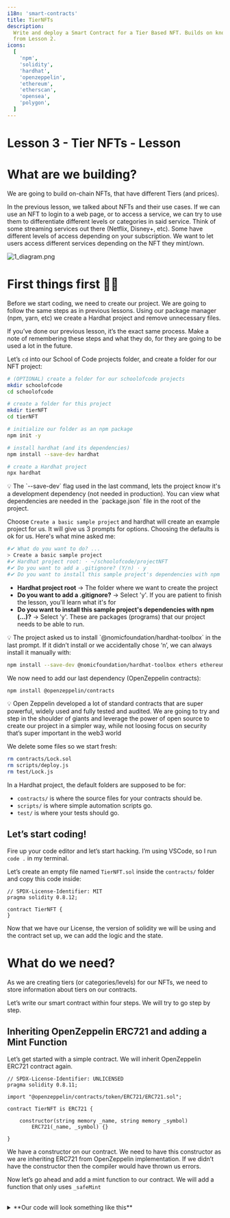 ```yaml
---
i18n: 'smart-contracts'
title: TierNFTs
description:
  Write and deploy a Smart Contract for a Tier Based NFT. Builds on knowledge
  from Lesson 2.
icons:
  [
    'npm',
    'solidity',
    'hardhat',
    'openzeppelin',
    'ethereum',
    'etherscan',
    'opensea',
    'polygon',
  ]
---
```


# Lesson 3 - Tier NFTs - Lesson

# What are we building?

We are going to build on-chain NFTs, that have different Tiers (and prices).

In the previous lesson, we talked about NFTs and their use cases. If we can use
an NFT to login to a web page, or to access a service, we can try to use them to
differentiate different levels or categories in said service. Think of some
streaming services out there (Netflix, Disney+, etc). Some have different levels
of access depending on your subscription. We want to let users access different
services depending on the NFT they mint/own.

![1_diagram.png](/assets/lessons/3/1_diagram.png)

# First things first 👷‍♂️

Before we start coding, we need to create our project. We are going to follow
the same steps as in previous lessons. Using our package manager (npm, yarn,
etc) we create a Hardhat project and remove unnecessary files.

If you’ve done our previous lesson, it’s the exact same process. Make a note of
remembering these steps and what they do, for they are going to be used a lot in
the future.

Let’s `cd` into our School of Code projects folder, and create a folder for our
NFT project:

```bash
# (OPTIONAL) create a folder for our schoolofcode projects
mkdir schoolofcode
cd schoolofcode

# create a folder for this project
mkdir tierNFT
cd tierNFT

# initialize our folder as an npm package
npm init -y

# install hardhat (and its dependencies)
npm install --save-dev hardhat

# create a Hardhat project
npx hardhat
```

<aside>
💡 The `--save-dev` flag used in the last command, lets the project know it's a development dependency (not needed in production). You can view what dependencies are needed in the `package.json` file in the root of the project.

</aside>

Choose `Create a basic sample project` and hardhat will create an example
project for us. It will give us 3 prompts for options. Choosing the defaults is
ok for us. Here's what mine asked me:

```bash
#✔ What do you want to do? ...
> Create a basic sample project
#✔ Hardhat project root: · ~/schoolofcode/projectNFT
#✔ Do you want to add a .gitignore? (Y/n) · y
#✔ Do you want to install this sample project's dependencies with npm (@nomiclabs/hardhat-waffle ethereum-waffle chai @nomiclabs/hardhat-ethers ethers)? (Y/n) · y
```

- **Hardhat project root** → The folder where we want to create the project
- **Do you want to add a .gitignore?** → Select 'y'. If you are patient to
  finish the lesson, you'll learn what it's for
- **Do you want to install this sample project's dependencies with npm (…)?** →
  Select 'y'. These are packages (programs) that our project needs to be able to
  run.

<aside>
💡 The project asked us to install `@nomicfoundation/hardhat-toolbox` in the last prompt. If it didn’t install or we accidentally chose ‘n’, we can always install it manually with:

```bash
npm install --save-dev @nomicfoundation/hardhat-toolbox ethers ethereum-waffle chai
```

</aside>

We now need to add our last dependency (OpenZeppelin contracts):

```bash
npm install @openzeppelin/contracts
```

<aside>
💡 Open Zeppelin developed a lot of standard contracts that are super powerful, widely used and fully tested and audited. We are going to try and step in the shoulder of giants and leverage the power of open source to create our project in a simpler way, while not loosing focus on security that’s super important in the web3 world

</aside>

We delete some files so we start fresh:

```bash
rm contracts/Lock.sol
rm scripts/deploy.js
rm test/Lock.js
```

In a Hardhat project, the default folders are supposed to be for:

- `contracts/` is where the source files for your contracts should be.
- `scripts/` is where simple automation scripts go.
- `test/` is where your tests should go.

## Let’s start coding!

Fire up your code editor and let’s start hacking. I’m using VSCode, so I run
`code .` in my terminal.

Let’s create an empty file named `TierNFT.sol` inside the `contracts/` folder
and copy this code inside:

```solidity
// SPDX-License-Identifier: MIT
pragma solidity 0.8.12;

contract TierNFT {
}
```

Now that we have our License, the version of solidity we will be using and the
contract set up, we can add the logic and the state.

# What do we need?

As we are creating tiers (or categories/levels) for our NFTs, we need to store
information about tiers on our contracts.

Let’s write our smart contract within four steps. We will try to go step by
step.

## Inheriting OpenZeppelin ERC721 and adding a Mint Function

Let’s get started with a simple contract. We will inherit OpenZeppelin ERC721
contract again.

```solidity
// SPDX-License-Identifier: UNLICENSED
pragma solidity 0.8.11;

import "@openzeppelin/contracts/token/ERC721/ERC721.sol";

contract TierNFT is ERC721 {

    constructor(string memory _name, string memory _symbol)
        ERC721(_name, _symbol) {}

}
```

We have a constructor on our contract. We need to have this constructor as we
are inheriting ERC721 from OpenZeppelin implementation. If we didn’t have the
constructor then the compiler would have thrown us errors.

Now let’s go ahead and add a mint function to our contract. We will add a
function that only uses `_safeMint`

<br/>
<details>
<summary>**Our code will look something like this**</summary>
```solidity
// SPDX-License-Identifier: UNLICENSED
pragma solidity 0.8.11;

import '@openzeppelin/contracts/token/ERC721/ERC721.sol'

contract TierNFT is ERC721 {

    uint256 public totalSupply;

    constructor(string memory _name, string memory _symbol)
        ERC721(_name, _symbol)
    {}

    function mint() public payable {
        totalSupply++;
        _safeMint(msg.sender, totalSupply);
    }

}

````
</details>
<br/>


## Adding Tiers and Using Them in the Mint Function

Now it’s time for us to add our tiers. Just as we explained before each tiers
will have different values as the service subscription. Now let’s go ahead and
add the tiers and assign their values.

```solidity
// SPDX-License-Identifier: UNLICENSED
pragma solidity 0.8.11;

import "@openzeppelin/contracts/token/ERC721/ERC721.sol";

string constant TIER_NAME_0 = "NOOB";
string constant TIER_NAME_1 = "DEV";
string constant TIER_NAME_2 = "HACKER";
uint256 constant TIER_VALUE_0 = 0.01 ether;
uint256 constant TIER_VALUE_1 = 0.02 ether;
uint256 constant TIER_VALUE_2 = 0.05 ether;

contract TierNFT is ERC721 {

    uint256 public totalSupply;
    mapping(uint256 => uint256) public tokenTier;

    constructor(string memory _name, string memory _symbol)
        ERC721(_name, _symbol)
    {}

		// We will add more code here

}
````

We have added three types of tiers such as `NOOB` , `DEV` and `HACKER` . We
assigned their values also.

The mapping `mapping(uint256 => uint256) public tokenTier;` will store the tiers
that we select with our msg values.

Now we need to add our mint function for the tier NFTs:

```solidity
    // constructor part of the code...

		function mint() public payable {
        require(
            msg.value >= TIER_VALUE_0,
            "Not enough value for the minimum Tier"
        );

        uint256 tierId = 0;
        if (msg.value >= TIER_VALUE_2) tierId = 2;
        else if (msg.value >= TIER_VALUE_1) tierId = 1;

        totalSupply++;
        _safeMint(msg.sender, totalSupply);
        tokenTier[totalSupply] = tierId;
    }

		// We will add more code here
}
```

With `msg.value` we are storing the tiers we are selecting. We are telling the
mint function to select tiers based on the amount of value we have. If we don’t
have enough value for our tier 0 then we will get a message mentioning us, "Not
enough value for the minimum Tier".

But if we have enough value then we can select the value we want otherwise our
function will pick the possible tier value we can acquire with the amount we
have.

<br/>
<details>
<summary>**View full code here**</summary>
```solidity
// SPDX-License-Identifier: UNLICENSED
pragma solidity 0.8.11;

import '@openzeppelin/contracts/token/ERC721/ERC721.sol'

string constant TIER_NAME_0 = "NOOB";
string constant TIER_NAME_1 = "DEV";
string constant TIER_NAME_2 = "HACKER";
uint256 constant TIER_VALUE_0 = 0.01 ether;
uint256 constant TIER_VALUE_1 = 0.02 ether;
uint256 constant TIER_VALUE_2 = 0.05 ether;

contract TierNFT is ERC721 {

    uint256 public totalSupply;
    mapping(uint256 => uint256) public tokenTier;

    constructor(string memory _name, string memory _symbol)
        ERC721(_name, _symbol)
    {}

    function mint() public payable {
        require(
            msg.value >= TIER_VALUE_0,
            "Not enough value for the minimum Tier"
        );

        uint256 tierId = 0;
        if (msg.value >= TIER_VALUE_2) tierId = 2;
        else if (msg.value >= TIER_VALUE_1) tierId = 1;

        totalSupply++;
        _safeMint(msg.sender, totalSupply);
        tokenTier[totalSupply] = tierId;
    }

}

````
</details>
<br/>

## Create a (simple) tokenURI function

When we inherited ERC721 contract, we also got a function for `tokenURI` where
we can store anything that we want. It can be an image, video or anything that
we want. With the help of the OpenZeppelin’s ERC721 contract we have the ability
to define **a base path** for creating an unique URI which adds the token ID
towards the end.

```solidity
// Place this next to the other imports at the top:
import "@openzeppelin/contracts/utils/Base64.sol";
import "@openzeppelin/contracts/utils/Strings.sol";
````

We imported `Base64` which will help us to encode the tokenURI so that it
returns the JSON file we need for our tier NFTs.

Remember how we talked about having token ID towards the end of the unique URI?

To do that, we would need to import `Strings` which will be able to write our
tokenID in a string inside the JSON file.

For this lesson we won’t be creating a separate JSON file. We will write it
together with the contract.

```solidity
    // mint function part of the code...

    // Create the tokenURI json on the fly without creating files individually
    function tokenURI(uint256 tokenId)
        public
        view
        virtual
        override
        returns (string memory)
    {
        require(_exists(tokenId), "Nonexistent token");

        string memory imageSVG = "PLACEHOLDER FOR SVG IMAGE";

        string memory json = Base64.encode(
            bytes(
                string(
                    abi.encodePacked(
                        '{"name": "', name(), " #", Strings.toString(tokenId),
                        '", "description": "TierNFTs collection",'
												'"image": "data:image/svg+xml;base64,',Base64.encode(bytes(imageSVG)),
                        '"}'
                    )
                )
            )
        );

        return string(abi.encodePacked("data:application/json;base64,", json));
    }

		// We will add more code here
}
```

Let’s break it down for us to understand.

- Within the `tokenURI` function we have included `override` which is a ERC721
  function we will be using because we are not creating a separate JSON file to
  store images or other services but creating it on the fly.
- We also added, `require(_exists(tokenId), "Nonexistent token");` . According
  to ERC721 specification it is required to throw an error (revert tx) if the
  NFT doesn't exist.
- `imageSVG` is a placeholder for our image and we will deal with it a bit
  later.
- `Base64.encode` is for encoding the JSON in Base64 so browsers can translate
  that into a file (the same way e-mail carry attached files inside them).
- `string( abi.encodePacked () )` concatenates string the string in similar way,
  which we did during our previous lesson.

This is the JSON format of our metadata:

```solidity
'{"name": "', name(), " #", Strings.toString(tokenId),
'", "description": "TierNFTs collection",'
'"image": "data:image/svg+xml;base64,',Base64.encode(bytes(imageSVG)),
'"}'
```

The part `data:image/svg+xml;base64` tells the browser that the part following
the comma is a string of text written in Base64, (image/svg…) so the browsers
can decode it back into our SVG file format. Just as an example, if our
collection `TierNFT`, and the TokenID was `3`, our JSON would end up look
something like this:

```solidity
{
	"name": "TierNFT #3",
	"description": "TierNFTs collection",'
	"image": "data:image/svg+xml;base64,A_BUNCH_OF_BASE64_LETTERS_AND_NUMBERS_HERE"
}
```

<br/>
<details>
<summary>**here’s the updated code**</summary>
```solidity
// SPDX-License-Identifier: UNLICENSED
pragma solidity 0.8.11;

import '@openzeppelin/contracts/token/ERC721/ERC721.sol'
import '@openzeppelin/contracts/utils/Base64.sol'
import '@openzeppelin/contracts/utils/Strings.sol'

string constant TIER_NAME_0 = "NOOB"; string constant TIER_NAME_1 = "DEV";
string constant TIER_NAME_2 = "HACKER"; uint256 constant TIER_VALUE_0 = 0.01
ether; uint256 constant TIER_VALUE_1 = 0.02 ether; uint256 constant TIER_VALUE_2
= 0.05 ether;

contract TierNFT is ERC721 { uint256 public totalSupply; mapping(uint256 =>
uint256) public tokenTier;

    constructor(string memory _name, string memory _symbol)
        ERC721(_name, _symbol)
    {}

    function mint() public payable {
        require(
            msg.value >= TIER_VALUE_0,
            "Not enough value for the minimum Tier"
        );

        uint256 tierId = 0;
        if (msg.value >= TIER_VALUE_2) tierId = 2;
        else if (msg.value >= TIER_VALUE_1) tierId = 1;

        totalSupply++;
        _safeMint(msg.sender, totalSupply);
        tokenTier[totalSupply] = tierId;
    }

    // Create the tokenURI json on the fly without creating files individually
    function tokenURI(uint256 tokenId)
        public
        view
        virtual
        override
        returns (string memory)
    {
        require(_exists(tokenId), "Nonexistent token");

        string memory imageSVG = "PLACEHOLDER FOR SVG IMAGE";

        string memory json = Base64.encode(
            bytes(
                string(
                    abi.encodePacked(
                        '{"name": "', name(), " #", Strings.toString(tokenId),
                        '", "description": "TierNFTs collection",'
                                            '"image": "data:image/svg+xml;base64,',Base64.encode(bytes(imageSVG)),
                        '"}'
                    )
                )
            )
        );

        return string(abi.encodePacked("data:application/json;base64,", json));
    }

}

````
</details>
<br/>

## Complete TokenURI function (With our SVG!)

We did a bunch of things with our contract but now the time has come for us to
create the incredible SVG we want.

Add these lines right next to the other constants defined for the tiers:

```solidity
string constant SVG_START = '<svg xmlns="http://www.w3.org/2000/svg" width="500" height="500" fill="none" font-family="sans-serif"><defs><filter id="A" color-interpolation-filters="sRGB" filterUnits="userSpaceOnUse" height="500" width="500"><feDropShadow dx="1" dy="2" stdDeviation="8" flood-opacity=".67" width="200%" height="200%" /></filter><linearGradient id="B" x1="0" y1="0" x2="15000" y2="0" gradientUnits="userSpaceOnUse"><stop offset=".05" stop-color="#ad00ff" /><stop offset=".23" stop-color="#4e00ec" /><stop offset=".41" stop-color="#ff00f5" /><stop offset=".59" stop-color="#e0e0e0" /><stop offset=".77" stop-color="#ffd810" /><stop offset=".95" stop-color="#ad00ff" /></linearGradient><linearGradient id="C" x1="0" y1="60" x2="0" y2="110" gradientUnits="userSpaceOnUse"><stop stop-color="#d040b8" /><stop offset="1" stop-color="#e0e0e0" /></linearGradient></defs><path fill="url(#B)" d="M0 0h15000v500H0z"><animateTransform attributeName="transform" attributeType="XML" type="translate" from="0 0" to="-14500 0" dur="16s" repeatCount="indefinite" /></path><circle fill="#1d1e20" cx="100" cy="90" r="45" filter="url(#A)" /><text x="101" y="99" text-anchor="middle" class="nftLogo" font-size="32px" fill="url(#C)" filter="url(#A)">D_D<animateTransform attributeName="transform" attributeType="XML" type="rotate" from="0 100 90" to="360 100 90" dur="5s" repeatCount="indefinite" /></text><g font-size="32" fill="#fff" filter="url(#A)"><text x="250" y="280" text-anchor="middle" class="tierName">';
string constant SVG_END = "</text></g></svg>";
// string constant TIER_NAME = ...
````

Here, we prepared the start and end of our SVG. We can test this out by pasting
this code into this [online svg editor](https://editsvgcode.com/).

Now we need to modify our tokenURI function again.

Inside our tokenURI function, right below our `require(…)` we add these lines:

```solidity
// require(...);

string memory tierName = tokenTier[tokenId] == 2
            ? TIER_NAME_2
            : tokenTier[tokenId] == 1
            ? TIER_NAME_1
            : TIER_NAME_0;

        string memory imageSVG = string(
            abi.encodePacked(SVG_START, tierName, SVG_END)
        );

// string memory imageSVG = string(...
```

- We added `tierName` to understand the name of the tierNFT which will help us
  to understand what types of tier we are getting.
- `imageSVG` is to create a SVG image of the tier inside.

For marketplaces to recognize our NFT assets, we need to add JSON attributes. We
created our JSON metadata attributes based on
[Opensea Metadata Standard](https://docs.opensea.io/docs/metadata-standards)
which you can take a look at to understand it better.

We'll replace the JSON part to add our attributes:

```solidity
    '{"name": "',name()," #",Strings.toString(tokenId),
    '", "description": "TierNFTs collection",'
		'"image": "data:image/svg+xml;base64,', Base64.encode(bytes(imageSVG)),
    '","attributes":[{"trait_type": "Tier", "value": "',tierName,
    '" }]}'
```

Based on the metadata standards, we added attributes which are basically some
trait types.

<br/>
<details>
<summary>**View updated code**</summary>
```solidity
// SPDX-License-Identifier: UNLICENSED
pragma solidity 0.8.11;

import '@openzeppelin/contracts/token/ERC721/ERC721.sol'
import '@openzeppelin/contracts/utils/Base64.sol'
import '@openzeppelin/contracts/utils/Strings.sol'

string constant SVG_START = '<svg xmlns="http://www.w3.org/2000/svg" width="500" height="500" fill="none" font-family="sans-serif"><defs><filter id="A" color-interpolation-filters="sRGB" filterUnits="userSpaceOnUse" height="500" width="500"><feDropShadow dx="1" dy="2" stdDeviation="8" flood-opacity=".67" width="200%" height="200%" /></filter><linearGradient id="B" x1="0" y1="0" x2="15000" y2="0" gradientUnits="userSpaceOnUse"><stop offset=".05" stop-color="#ad00ff" /><stop offset=".23" stop-color="#4e00ec" /><stop offset=".41" stop-color="#ff00f5" /><stop offset=".59" stop-color="#e0e0e0" /><stop offset=".77" stop-color="#ffd810" /><stop offset=".95" stop-color="#ad00ff" /></linearGradient><linearGradient id="C" x1="0" y1="60" x2="0" y2="110" gradientUnits="userSpaceOnUse"><stop stop-color="#d040b8" /><stop offset="1" stop-color="#e0e0e0" /></linearGradient></defs><path fill="url(#B)" d="M0 0h15000v500H0z"><animateTransform attributeName="transform" attributeType="XML" type="translate" from="0 0" to="-14500 0" dur="16s" repeatCount="indefinite" /></path><circle fill="#1d1e20" cx="100" cy="90" r="45" filter="url(#A)" /><text x="101" y="99" text-anchor="middle" class="nftLogo" font-size="32px" fill="url(#C)" filter="url(#A)">D_D<animateTransform attributeName="transform" attributeType="XML" type="rotate" from="0 100 90" to="360 100 90" dur="5s" repeatCount="indefinite" /></text><g font-size="32" fill="#fff" filter="url(#A)"><text x="250" y="280" text-anchor="middle" class="tierName">';
string constant SVG_END = "</text></g></svg>";

string constant TIER_NAME_0 = "NOOB";
string constant TIER_NAME_1 = "DEV";
string constant TIER_NAME_2 = "HACKER";
uint256 constant TIER_VALUE_0 = 0.01 ether;
uint256 constant TIER_VALUE_1 = 0.02 ether;
uint256 constant TIER_VALUE_2 = 0.05 ether;

contract TierNFT is ERC721 {

    uint256 public totalSupply;
    mapping(uint256 => uint256) public tokenTier;

    constructor(string memory _name, string memory _symbol)
        ERC721(_name, _symbol)
    {}

    function mint() public payable {
        require(
            msg.value >= TIER_VALUE_0,
            "Not enough value for the minimum Tier"
        );

        uint256 tierId = 0;
        if (msg.value >= TIER_VALUE_2) tierId = 2;
        else if (msg.value >= TIER_VALUE_1) tierId = 1;

        totalSupply++;
        _safeMint(msg.sender, totalSupply);
        tokenTier[totalSupply] = tierId;
    }

    // Create the tokenURI json on the fly without creating files individually
    function tokenURI(uint256 tokenId)
        public
        view
        virtual
        override
        returns (string memory)
    {
        require(_exists(tokenId), "Nonexistent token");

        string memory tierName = tokenTier[tokenId] == 2
            ? TIER_NAME_2
            : tokenTier[tokenId] == 1
            ? TIER_NAME_1
            : TIER_NAME_0;

        string memory imageSVG = string(
            abi.encodePacked(SVG_START, tierName, SVG_END)
        );

        string memory json = Base64.encode(
            bytes(
                string(
                    abi.encodePacked(
                        '{"name": "',name()," #",Strings.toString(tokenId),
                        '", "description": "TierNFTs collection",'
                                            '"image": "data:image/svg+xml;base64,', Base64.encode(bytes(imageSVG)),
                        '","attributes":[{"trait_type": "Tier", "value": "',tierName,
                        '" }]}'
                    )
                )
            )
        );

        return string(abi.encodePacked("data:application/json;base64,", json));
    }

}

````
</details>
<br/>

## Where are all our funds??? We need a withdraw Function!

We need to find a way to withdraw our funds otherwise we might end up loosing
all our funds.

```solidity
// Place this next to the other imports at the top:
import "@openzeppelin/contracts/access/Ownable.sol";
````

We imported `Ownable` so that only we can withdraw our funds, not anyone else.

```solidity
// Replace our contract definition, adding 'Ownable' at the end of the line:

contract TierNFT is ERC721, Ownable {

		// Our whole contract code here

}
```

We inherit `Ownable` from the Open Zeppelin contract.

Now let’s write our withdraw function.

```solidity
    // tokenURI function part of the code...

		// Function to withdraw funds from contract
    function withdraw() public onlyOwner {
        // Check that we have funds to withdraw
        uint256 balance = address(this).balance;
        require(balance > 0, "Balance should be > 0");

        // Withdraw funds.
        (bool success, ) = payable(owner()).call{value: balance}("");
        require(success, "Withdraw failed");
    }

		// 'withdraw' will be our last function at the end of the contract

}
```

- `onlyOwner` - This is where we use the Ownable imported at the top. This makes
  sure that only the account that deployed the contract (owner is assigned on
  constructor) can execute this function.
- With `uint256 balance = address(this).balance` function we are making sure
  that we have something to withdraw by using
  `require(balance > 0, "Balance should be > 0");` . The function consumes gas,
  so we need to make sure that we aren’t running the function unless we have
  some amount which we can draw.
- `(bool success, ) = payable(owner()).call{value: balance}("")` - is an actual
  transfer of funds which uses the whole balance that we checked in the previous
  instruction. We need to keep in mind that `call` doesn’t revert.
- `require(success, "Withdraw failed")` - This is a good practice because the
  call doesn’t revert. With this practice we can make sure that the transfer
  occurred and throw an error if it didn’t.

<br/>
<details>
<summary>**View the Full Contract Here**</summary>
```solidity
// SPDX-License-Identifier: UNLICENSED
pragma solidity 0.8.11;

import "@openzeppelin/contracts/token/ERC721/ERC721.sol";
import "@openzeppelin/contracts/access/Ownable.sol";
import "@openzeppelin/contracts/utils/Base64.sol";
import "@openzeppelin/contracts/utils/Strings.sol";

string constant SVG_START = '<svg xmlns="http://www.w3.org/2000/svg" width="500" height="500" fill="none" font-family="sans-serif"><defs><filter id="A" color-interpolation-filters="sRGB" filterUnits="userSpaceOnUse" height="500" width="500"><feDropShadow dx="1" dy="2" stdDeviation="8" flood-opacity=".67" width="200%" height="200%" /></filter><linearGradient id="B" x1="0" y1="0" x2="15000" y2="0" gradientUnits="userSpaceOnUse"><stop offset=".05" stop-color="#ad00ff" /><stop offset=".23" stop-color="#4e00ec" /><stop offset=".41" stop-color="#ff00f5" /><stop offset=".59" stop-color="#e0e0e0" /><stop offset=".77" stop-color="#ffd810" /><stop offset=".95" stop-color="#ad00ff" /></linearGradient><linearGradient id="C" x1="0" y1="60" x2="0" y2="110" gradientUnits="userSpaceOnUse"><stop stop-color="#d040b8" /><stop offset="1" stop-color="#e0e0e0" /></linearGradient></defs><path fill="url(#B)" d="M0 0h15000v500H0z"><animateTransform attributeName="transform" attributeType="XML" type="translate" from="0 0" to="-14500 0" dur="16s" repeatCount="indefinite" /></path><circle fill="#1d1e20" cx="100" cy="90" r="45" filter="url(#A)" /><text x="101" y="99" text-anchor="middle" class="nftLogo" font-size="32px" fill="url(#C)" filter="url(#A)">D_D<animateTransform attributeName="transform" attributeType="XML" type="rotate" from="0 100 90" to="360 100 90" dur="5s" repeatCount="indefinite" /></text><g font-size="32" fill="#fff" filter="url(#A)"><text x="250" y="280" text-anchor="middle" class="tierName">';
string constant SVG_END = "</text></g></svg>";

string constant TIER_NAME_0 = "NOOB";
string constant TIER_NAME_1 = "DEV";
string constant TIER_NAME_2 = "HACKER";
uint256 constant TIER_VALUE_0 = 0.01 ether;
uint256 constant TIER_VALUE_1 = 0.02 ether;
uint256 constant TIER_VALUE_2 = 0.05 ether;

contract TierNFT is ERC721, Ownable {
    uint256 public totalSupply;
    mapping(uint256 => uint256) public tokenTier;

    constructor(string memory _name, string memory _symbol)
        ERC721(_name, _symbol)
    {}

    function mint() public payable {
        require(
            msg.value >= TIER_VALUE_0,
            "Not enough value for the minimum Tier"
        );

        uint256 tierId = 0;
        if (msg.value >= TIER_VALUE_2) tierId = 2;
        else if (msg.value >= TIER_VALUE_1) tierId = 1;

        totalSupply++;
        _safeMint(msg.sender, totalSupply);
        tokenTier[totalSupply] = tierId;
    }

    // Create the tokenURI json on the fly without creating files individually
    function tokenURI(uint256 tokenId)
        public
        view
        virtual
        override
        returns (string memory)
    {
        require(_exists(tokenId), "Nonexistent token");

        string memory tierName = tokenTier[tokenId] == 2
            ? TIER_NAME_2
            : tokenTier[tokenId] == 1
            ? TIER_NAME_1
            : TIER_NAME_0;

        string memory imageSVG = string(
            abi.encodePacked(SVG_START, tierName, SVG_END)
        );

        string memory json = Base64.encode(
            bytes(
                string(
                    abi.encodePacked(
                        '{"name": "',
                        name(),
                        " #",
                        Strings.toString(tokenId),
                        '", "description": "TierNFTs collection", "image": "data:image/svg+xml;base64,',
                        Base64.encode(bytes(imageSVG)),
                        '","attributes":[{"trait_type": "Tier", "value": "',
                        tierName,
                        '" }]}'
                    )
                )
            )
        );

        return string(abi.encodePacked("data:application/json;base64,", json));
    }

    // Function to withdraw funds from contract
    function withdraw() public onlyOwner {
        // Check that we have funds to withdraw
        uint256 balance = address(this).balance;
        require(balance > 0, "Balance should be > 0");

        // Withdraw funds.
        (bool success, ) = payable(owner()).call{value: balance}("");
        require(success, "Withdraw failed");
    }
}
```
</details>
<br/>

## Time for our Deploy Script

We need a script for us to deploy our smart contract. Let’s write that.

Create a new javascript file named `deploy.js` in the `scripts` folder with this
code:

```jsx
const hre = require('hardhat')

/** Set contract and collection name **/
const CONTRACT_NAME = 'TierNFT'
const COLLECTION_NAME = 'TierNFT'
const COLLECTION_SYMBOL = 'Tier'

/** Main deploy function **/
async function main() {
  const contractFactory = await hre.ethers.getContractFactory(CONTRACT_NAME)
  const contract = await contractFactory.deploy(
    COLLECTION_NAME,
    COLLECTION_SYMBOL,
  )
  await contract.deployed()
  // Print our newly deployed contract address
  console.log(`Contract deployed to ${contract.address}`)
}

/** Run Main function - Do not change **/
main().catch((error) => {
  console.error(error)
  process.exitCode = 1
})
```

- `CONTRACT_NAME = "TierNFT"` - is the name of our contract, we will use it
  later to tell Hardhat to deploy our contract.
- With `const COLLECTION_NAME = "TierNFT"` and
  `const COLLECTION_SYMBOL = "Tier"` - we are defining Name and Symbol to pass
  to our constructor when we need to deploy.
- `hre.ethers.getContractFactory(CONTRACT_NAME)` - We are asking Hardhat Runtime
  Environment to get us a contract factory for our contract.
- `contractFactory.deploy` - We are asking the contract factory to deploy our
  contract. This is the deploy tx!
- `COLLECTION_NAME, COLLECTION_SYMBOL` - These are the parameters for our
  contract's constructor function.
- `await contract.deployed()` - It waits for the tx to be approved and our
  contract is finished deploying.
- The `main().catch( … )` at the very end just makes sure that all the previous
  code is run when someone runs this script, and also prints out the errors (if
  any) to the console.


## Time to DEPLOY but also some changes

Now the time has come for us to deploy our Smart Contract. But before we can do
that we need to change our `hardhat.config.js` file placed in our root folder to
something like this.

```jsx
require('@nomicfoundation/hardhat-toolbox')
require('dotenv').config()

/** @type import('hardhat/config').HardhatUserConfig */
module.exports = {
  solidity: '0.8.11',
  networks: {
    mumbai: {
      url: 'https://rpc-mumbai.maticvigil.com',
      accounts: [process.env.PRIVATE_KEY],
    },
  },
}
```

We are adding the RPC and the network to our config file. We will need some
Testnet to deploy the contract.

<br/>
<details>
<summary>**Details on adding the network and getting some testnet**</summary>

  ![2_faucet.png](/assets/lessons/3/2_faucet.png)
  To add the Polygon Mumbai network head over to the
  [Chainlist](https://chainlist.org/) and connect your wallet. Then toggle the
  testnet button and search for Mumbai. You will see the testnet network with
  chainID 80001 and add it to the wallet. Note: Always make sure to use a spare
  wallet with no money for these tutorials.
  ### Getting Some Testnet
  Testnet is an experimental network with sandbox environment where developers
  can test, create and modify functionalities, monitor the blockchain network
  performance, fix bugs and other network failures without having to use the
  real crypto coins or worrying about breaking the main chain. The cost of
  operation on mainnet is higher. As every operation performed on the blockchain
  requires a fee so we can use testnet for testing purposes. We get testnets
  from faucets. Faucets are websites which dips small amount of testnets on
  addresses and sometimes they require completion of small tasks before dipping
  some testnet on the wallets. Note: Testnet and mainnet are separate networks.
  You can not send money from testnet to mainnet. To get some testnet let’s head
  over to this [website](https://faucet.paradigm.xyz/).
  ![3_faucet.png](/assets/lessons/3/3_faucet.png)
  If you complete the required tasks that was asked, you can get testnets that
  are not limited to one kind of testnet.
</details>
<br/>

We can’t deploy yet. We need to add a `.env` file to our root folder to make
sure we are not pushing our private keys into public repositories.

```bash
PRIVATE_KEY=f8abc629b....
```

You need to add your private key into this `.env` file.

<aside>
💡 Also, make sure you have a line that says `.env` in the `.gitignore` file at our root folder. If this file doesn't exist, create it and add that line! This makes sure we don't accidentally upload our `.env` file to our public repositories by mistake.

</aside>

Now we will run this command to install the `dotenv` package:

```bash
npm install dotenv --save
```

This takes care of loading our environment variables from our `.env` file so we
don’t have to store sensitive information (like our private keys) to standard
configuration files which we need uploaded to a project's repo.

Remember to always **protect your private keys** to keep your wallet safe.

**It’s Time**

We will deploy our Smart Contract by using this command.

```bash
npx hardhat run scripts/deploy.js --network mumbai
```

We are specifying where we want to deploy our contract to in the `—network` part
of the command.

![4_deploy.png](/assets/lessons/3/4_deploy.png)

Woohoo! Finally we deployed our contract.

Now copy the contract address because we will need it in a bit.

## Create a Script to Mint our tier NFTs

Without a Mint Script we won’t be able to mint any of our tier NFTs.

We are going to call the mint function in our contract 3 times to mint the 3
different Tier.

**Here’s the mint script.**

```jsx
const hre = require('hardhat')

/** Set contract and collection name **/
const CONTRACT_NAME = 'TierNFT'
const CONTRACT_ADDRESS = '0x....'
const VALUE_TIER_0 = '0.01' // in ethers/matic
const VALUE_TIER_1 = '0.02' // in ethers/matic
const VALUE_TIER_2 = '0.05' // in ethers/matic

/** Main deploy function **/
async function main() {
  const contractFactory = await hre.ethers.getContractFactory(CONTRACT_NAME)
  const contract = await contractFactory.attach(CONTRACT_ADDRESS)
  // Print our newly deployed contract address
  console.log(`Attached contract: ${contract.address}`)

  // Call the mint function for Tier 0
  let txn = await contract.mint({
    value: hre.ethers.utils.parseEther(VALUE_TIER_0),
  })
  await txn.wait() // Wait for the NFT to be minted
  console.log('Minted a Tier 0 NFT!')

  // Call the mint function for Tier 1
  txn = await contract.mint({
    value: hre.ethers.utils.parseEther(VALUE_TIER_1),
  })
  await txn.wait() // Wait for the NFT to be minted
  console.log('Minted a Tier 1 NFT!')

  // Call the mint function for Tier 2
  txn = await contract.mint({
    value: hre.ethers.utils.parseEther(VALUE_TIER_2),
  })
  await txn.wait() // Wait for the NFT to be minted
  console.log('Minted a Tier 2 NFT!')

  let totalSupply = await contract.totalSupply()
  console.log("Collection's new totalSupply: ", totalSupply)
}

/** Run Main function - Do not change **/
main().catch((error) => {
  console.error(error)
  process.exitCode = 1
})
```

- `const contract = await` and `contractFactory.attach(CONTRACT_ADDRESS)` will
  make sure that we are not deploying the contract again, instead we need
  hardhat to use the contract we deployed to the testnet.
- `let txn = await [contract.mint](http://contract.mint)` is calling the mint
  function.
- `value: hre.ethers.utils.parseEther(VALUE_TIER_0)` - defines the value that we
  want to send to the mint function (this defines which Tier we get)
- `ethers.utils.parseEther` - here we use ethers to translate the value into wei
  (multiply it with 10\*\*18)
- `let totalSupply = await contract.totalSupply()` - is calling the
  `totalSupply()` function to check if the 3 NFTs minted correctly.

## Let’s MINT

To mint our tier NFTs we will run the following command.

```bash
npx hardhat run scripts/mint.js --network mumbai
```

If we look at our terminal we will see something like this.

![5_mint.png](/assets/lessons/3/5_mint.png)

We finally minted our tier NFTs.

Let’s go ahead and view them on Opensea marketplace. This could take a few
minutes to appear, don't panic. You can search your newly created collection
with your contract address or with the name that you chose in
[https://testnets.opensea.io/](https://testnets.opensea.io/)

![6_opensea.png](/assets/lessons/3/6_opensea.png)

Well of course we ended up minting more than three NFTs. But you will be able to
view the three NFTs which you minted.

# Woohoo ✨ Now it’s time to celebrate.
